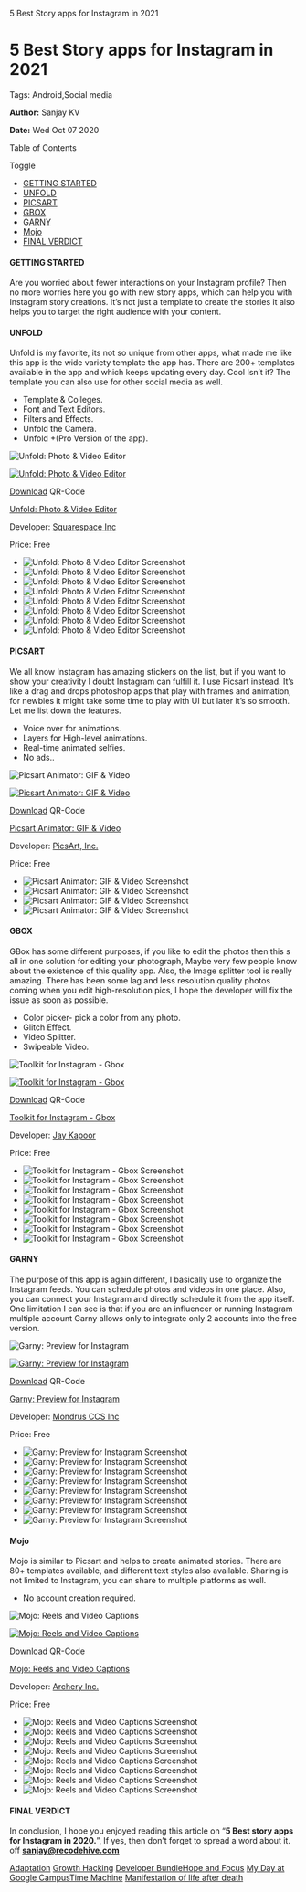    5 Best Story apps for Instagram in 2021

5 Best Story apps for Instagram in 2021
=======================================

Tags: Android,Social media

**Author:** Sanjay KV

**Date:** Wed Oct 07 2020

Table of Contents

Toggle

*   [GETTING STARTED](#getting-started)
*   [UNFOLD](#unfold)
*   [PICSART](#picsart)
*   [GBOX](#gbox)
*   [GARNY](#garny)
*   [Mojo](#mojo)
*   [FINAL VERDICT](#final-verdict)

#### GETTING STARTED

Are you worried about fewer interactions on your Instagram profile? Then no more worries here you go with new story apps, which can help you with Instagram story creations. It’s not just a template to create the stories it also helps you to target the right audience with your content.

#### UNFOLD

Unfold is my favorite, its not so unique from other apps, what made me like this app is the wide variety template the app has. There are 200+ templates available in the app and which keeps updating every day. Cool Isn’t it? The template you can also use for other social media as well.

*   Template & Colleges.
*   Font and Text Editors.
*   Filters and Effects.
*   Unfold the Camera.
*   Unfold +(Pro Version of the app).

![Unfold: Photo & Video Editor](https://api.qrserver.com/v1/create-qr-code/?data=https%3A%2F%2Fplay.google.com%2Fstore%2Fapps%2Fdetails%3Fid%3Dcom.moonlab.unfold&size=200x200&ecc=M&margin=0)

[![Unfold: Photo & Video Editor](//recodehive.com/wp-content/cache/wp-appbox/8a094b3ede615c8c22d94c1efa545497/ai-e1986c3555883f14bfee31fb45ece70a)](https://play.google.com/store/apps/details?id=com.moonlab.unfold)

[Download](https://play.google.com/store/apps/details?id=com.moonlab.unfold) QR-Code

[Unfold: Photo & Video Editor](https://play.google.com/store/apps/details?id=com.moonlab.unfold)

Developer: [Squarespace Inc](https://play.google.com/store/apps/developer?id=Squarespace+Inc)

Price: Free

*   ![Unfold: Photo & Video Editor Screenshot](//recodehive.com/wp-content/cache/wp-appbox/8a094b3ede615c8c22d94c1efa545497/ss-9b69a5364a7c124cc571024345302c5f)
*   ![Unfold: Photo & Video Editor Screenshot](//recodehive.com/wp-content/cache/wp-appbox/8a094b3ede615c8c22d94c1efa545497/ss-9886ee2eaf185b88c71315c64dbd692f)
*   ![Unfold: Photo & Video Editor Screenshot](//recodehive.com/wp-content/cache/wp-appbox/8a094b3ede615c8c22d94c1efa545497/ss-d400adbce59fe3a447efc794ded04e03)
*   ![Unfold: Photo & Video Editor Screenshot](//recodehive.com/wp-content/cache/wp-appbox/8a094b3ede615c8c22d94c1efa545497/ss-ce114f95015cbf798c3ca6b959884379)
*   ![Unfold: Photo & Video Editor Screenshot](//recodehive.com/wp-content/cache/wp-appbox/8a094b3ede615c8c22d94c1efa545497/ss-f273a5434d12ce853a1e4969046f3d6d)
*   ![Unfold: Photo & Video Editor Screenshot](//recodehive.com/wp-content/cache/wp-appbox/8a094b3ede615c8c22d94c1efa545497/ss-f7741ff4c5b3f8cf658faa8b135431a8)
*   ![Unfold: Photo & Video Editor Screenshot](//recodehive.com/wp-content/cache/wp-appbox/8a094b3ede615c8c22d94c1efa545497/ss-dbb48586eaf466d56823f44cf07db1b8)
*   ![Unfold: Photo & Video Editor Screenshot](//recodehive.com/wp-content/cache/wp-appbox/8a094b3ede615c8c22d94c1efa545497/ss-fd9f2dbfc65d405da0d3ac8afcc42dc6)

#### PICSART

We all know Instagram has amazing stickers on the list, but if you want to show your creativity I doubt Instagram can fulfill it. I use Picsart instead. It’s like a drag and drops photoshop apps that play with frames and animation, for newbies it might take some time to play with UI but later it’s so smooth. Let me list down the features.

*   Voice over for animations.
*   Layers for High-level animations.
*   Real-time animated selfies.
*   No ads..

![Picsart Animator: GIF & Video](https://api.qrserver.com/v1/create-qr-code/?data=https%3A%2F%2Fplay.google.com%2Fstore%2Fapps%2Fdetails%3Fid%3Dcom.picsart.animate&size=200x200&ecc=M&margin=0)

[![Picsart Animator: GIF & Video](//recodehive.com/wp-content/cache/wp-appbox/98589a61013e70667712300debe6e5ab/ai-bc41996143205c941e7467778b4c7d7d)](https://play.google.com/store/apps/details?id=com.picsart.animate)

[Download](https://play.google.com/store/apps/details?id=com.picsart.animate) QR-Code

[Picsart Animator: GIF & Video](https://play.google.com/store/apps/details?id=com.picsart.animate)

Developer: [PicsArt, Inc.](https://play.google.com/store/apps/dev?id=5408830062919995155)

Price: Free

*   ![Picsart Animator: GIF & Video Screenshot](//recodehive.com/wp-content/cache/wp-appbox/98589a61013e70667712300debe6e5ab/ss-8150226a6ca863fe97bf1d7128dab30e)
*   ![Picsart Animator: GIF & Video Screenshot](//recodehive.com/wp-content/cache/wp-appbox/98589a61013e70667712300debe6e5ab/ss-595210c8470f8b3acb798dc706cd3094)
*   ![Picsart Animator: GIF & Video Screenshot](//recodehive.com/wp-content/cache/wp-appbox/98589a61013e70667712300debe6e5ab/ss-0ce8474c91dee09934040f177099fd20)
*   ![Picsart Animator: GIF & Video Screenshot](//recodehive.com/wp-content/cache/wp-appbox/98589a61013e70667712300debe6e5ab/ss-52ee6c7449dde9d1b66926a82ab4e92a)

#### GBOX

GBox has some different purposes, if you like to edit the photos then this s all in one solution for editing your photograph, Maybe very few people know about the existence of this quality app. Also, the Image splitter tool is really amazing. There has been some lag and less resolution quality photos coming when you edit high-resolution pics, I hope the developer will fix the issue as soon as possible.

*   Color picker- pick a color from any photo.
*   Glitch Effect.
*   Video Splitter.
*   Swipeable Video.

![Toolkit for Instagram - Gbox](https://api.qrserver.com/v1/create-qr-code/?data=https%3A%2F%2Fplay.google.com%2Fstore%2Fapps%2Fdetails%3Fid%3Dcom.dageek.socialtoolbox_android&size=200x200&ecc=M&margin=0)

[![Toolkit for Instagram - Gbox](//recodehive.com/wp-content/cache/wp-appbox/37d66694d20431fe818ed22ad4c3ca7f/ai-57d3301d5f2728cbea8922d04f879407)](https://play.google.com/store/apps/details?id=com.dageek.socialtoolbox_android)

[Download](https://play.google.com/store/apps/details?id=com.dageek.socialtoolbox_android) QR-Code

[Toolkit for Instagram - Gbox](https://play.google.com/store/apps/details?id=com.dageek.socialtoolbox_android)

Developer: [Jay Kapoor](https://play.google.com/store/apps/dev?id=4829809212871316099)

Price: Free

*   ![Toolkit for Instagram - Gbox Screenshot](//recodehive.com/wp-content/cache/wp-appbox/37d66694d20431fe818ed22ad4c3ca7f/ss-a770cfbb83cb7ef77383d1e679a0574a)
*   ![Toolkit for Instagram - Gbox Screenshot](//recodehive.com/wp-content/cache/wp-appbox/37d66694d20431fe818ed22ad4c3ca7f/ss-3f2c000cfbdbac5430df6ca53b510878)
*   ![Toolkit for Instagram - Gbox Screenshot](//recodehive.com/wp-content/cache/wp-appbox/37d66694d20431fe818ed22ad4c3ca7f/ss-400ab8a724ddd881de28c320aefee4bf)
*   ![Toolkit for Instagram - Gbox Screenshot](//recodehive.com/wp-content/cache/wp-appbox/37d66694d20431fe818ed22ad4c3ca7f/ss-85ac9648ce83cbc8e4213163e5a970d1)
*   ![Toolkit for Instagram - Gbox Screenshot](//recodehive.com/wp-content/cache/wp-appbox/37d66694d20431fe818ed22ad4c3ca7f/ss-f99071fa0a043d9aff45a8599b8d15b9)
*   ![Toolkit for Instagram - Gbox Screenshot](//recodehive.com/wp-content/cache/wp-appbox/37d66694d20431fe818ed22ad4c3ca7f/ss-656b9b5638ac006c6673093d7ae736ab)
*   ![Toolkit for Instagram - Gbox Screenshot](//recodehive.com/wp-content/cache/wp-appbox/37d66694d20431fe818ed22ad4c3ca7f/ss-c7de28b0978253232de2a3ed7c9d79d2)
*   ![Toolkit for Instagram - Gbox Screenshot](//recodehive.com/wp-content/cache/wp-appbox/37d66694d20431fe818ed22ad4c3ca7f/ss-6b67ed12269ccbfd1c2601a271023b0a)

#### GARNY

The purpose of this app is again different, I basically use to organize the Instagram feeds. You can schedule photos and videos in one place. Also, you can connect your Instagram and directly schedule it from the app itself. One limitation I can see is that if you are an influencer or running Instagram multiple account Garny allows only to integrate only 2 accounts into the free version.

![Garny: Preview for Instagram](https://api.qrserver.com/v1/create-qr-code/?data=https%3A%2F%2Fplay.google.com%2Fstore%2Fapps%2Fdetails%3Fid%3Dio.garny&size=200x200&ecc=M&margin=0)

[![Garny: Preview for Instagram](//recodehive.com/wp-content/cache/wp-appbox/0f5b352ca83159e8eacd5cf51d3114a0/ai-c232123c6f85e014a10943ff98af286a)](https://play.google.com/store/apps/details?id=io.garny)

[Download](https://play.google.com/store/apps/details?id=io.garny) QR-Code

[Garny: Preview for Instagram](https://play.google.com/store/apps/details?id=io.garny)

Developer: [Mondrus CCS Inc](https://play.google.com/store/apps/developer?id=Mondrus+CCS+Inc)

Price: Free

*   ![Garny: Preview for Instagram Screenshot](//recodehive.com/wp-content/cache/wp-appbox/0f5b352ca83159e8eacd5cf51d3114a0/ss-24d8bc80f6bf44219d575aa2bea6d030)
*   ![Garny: Preview for Instagram Screenshot](//recodehive.com/wp-content/cache/wp-appbox/0f5b352ca83159e8eacd5cf51d3114a0/ss-6f205f34f07653b6b55152e78d4f1f49)
*   ![Garny: Preview for Instagram Screenshot](//recodehive.com/wp-content/cache/wp-appbox/0f5b352ca83159e8eacd5cf51d3114a0/ss-4ed82874525f7a68594117ad94528ca5)
*   ![Garny: Preview for Instagram Screenshot](//recodehive.com/wp-content/cache/wp-appbox/0f5b352ca83159e8eacd5cf51d3114a0/ss-dcf646f18ac6dd9fb3abed9bc602e12e)
*   ![Garny: Preview for Instagram Screenshot](//recodehive.com/wp-content/cache/wp-appbox/0f5b352ca83159e8eacd5cf51d3114a0/ss-9d4cdb3f409e304763c809d0a94ff618)
*   ![Garny: Preview for Instagram Screenshot](//recodehive.com/wp-content/cache/wp-appbox/0f5b352ca83159e8eacd5cf51d3114a0/ss-b601c2b1a4d83d1f75835c83e15733cd)
*   ![Garny: Preview for Instagram Screenshot](//recodehive.com/wp-content/cache/wp-appbox/0f5b352ca83159e8eacd5cf51d3114a0/ss-b45c268b5ec835fe47c70d32f5cb4a97)
*   ![Garny: Preview for Instagram Screenshot](//recodehive.com/wp-content/cache/wp-appbox/0f5b352ca83159e8eacd5cf51d3114a0/ss-a042fc8de0ecca70752656d2396327ba)

#### Mojo

Mojo is similar to Picsart and helps to create animated stories. There are 80+ templates available, and different text styles also available. Sharing is not limited to Instagram, you can share to multiple platforms as well.

*   No account creation required.

![Mojo: Reels and Video Captions](https://api.qrserver.com/v1/create-qr-code/?data=https%3A%2F%2Fplay.google.com%2Fstore%2Fapps%2Fdetails%3Fid%3Dvideo.mojo&size=200x200&ecc=M&margin=0)

[![Mojo: Reels and Video Captions](//recodehive.com/wp-content/cache/wp-appbox/f3301043ebde8710916372891832063c/ai-7d6e04961362d11dde4ceb15aaa51eef)](https://play.google.com/store/apps/details?id=video.mojo)

[Download](https://play.google.com/store/apps/details?id=video.mojo) QR-Code

[Mojo: Reels and Video Captions](https://play.google.com/store/apps/details?id=video.mojo)

Developer: [Archery Inc.](https://play.google.com/store/apps/dev?id=6305710061287744043)

Price: Free

*   ![Mojo: Reels and Video Captions Screenshot](//recodehive.com/wp-content/cache/wp-appbox/f3301043ebde8710916372891832063c/ss-54b6e3dbb6f1b8386af04a7fcbab306b)
*   ![Mojo: Reels and Video Captions Screenshot](//recodehive.com/wp-content/cache/wp-appbox/f3301043ebde8710916372891832063c/ss-7008f65c765da020e5ddb47516794e48)
*   ![Mojo: Reels and Video Captions Screenshot](//recodehive.com/wp-content/cache/wp-appbox/f3301043ebde8710916372891832063c/ss-1ee02990c955777b1a4881de68083b97)
*   ![Mojo: Reels and Video Captions Screenshot](//recodehive.com/wp-content/cache/wp-appbox/f3301043ebde8710916372891832063c/ss-a3ee4ae6b8e3eef3e724b249a96be5ab)
*   ![Mojo: Reels and Video Captions Screenshot](//recodehive.com/wp-content/cache/wp-appbox/f3301043ebde8710916372891832063c/ss-8be02c9b6062ba6ca4a617ccfbe2d770)
*   ![Mojo: Reels and Video Captions Screenshot](//recodehive.com/wp-content/cache/wp-appbox/f3301043ebde8710916372891832063c/ss-9471eab113953664b81da3642cd36bb1)
*   ![Mojo: Reels and Video Captions Screenshot](//recodehive.com/wp-content/cache/wp-appbox/f3301043ebde8710916372891832063c/ss-2c0c173bc3f3b41826cc507e4d499d5e)
*   ![Mojo: Reels and Video Captions Screenshot](//recodehive.com/wp-content/cache/wp-appbox/f3301043ebde8710916372891832063c/ss-61aa0dff63cb1a571cc7881f3638f726)

#### FINAL VERDICT

In conclusion, I hope you enjoyed reading this article on “**5 Best story apps for Instagram in 2020.**”, If yes, then don’t forget to spread a word about it. off **[sanjay@recodehive.com](https://recodehive.com/about-us/)**

[Adaptation](https://recodehive.com/the-adaptation/) [Growth Hacking](https://recodehive.com/tag/growth-hacking/) [Developer Bundle](https://recodehive.com/category/dev-labs/)[Hope and Focus](https://recodehive.com/hopeandfocus/) [My Day at Google Campus](https://recodehive.com/my-day-at-google-campus-hyderabad/)[Time Machine](https://recodehive.com/time-machine-2-0/) [Manifestation of life after death](https://recodehive.com/the-manifestation-of-life-after-death/)